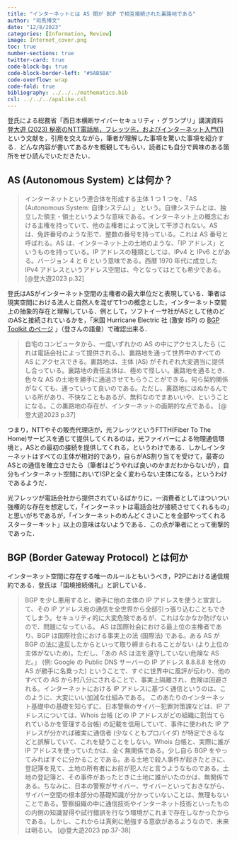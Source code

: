 ```yaml
---
title: "インターネットとは AS 間が BGP で相互接続された裏路地である"
author: "司馬博文"
date: "12/8/2023"
categories: [Information, Review]
image: Internet_cover.png
toc: true
number-sections: true
twitter-card: true
code-block-bg: true
code-block-border-left: "#5AB5BA"
code-overflow: wrap
code-fold: true
bibliography: ../../../mathematics.bib
csl: ../../../apalike.csl
---
```


登氏による総務省「西日本横断サイバーセキュリティ・グランプリ」講演資料 [登大遊 (2023) 秘密のNTT電話局，フレッツ光，およびインターネット入門(1)](https://dnobori.cyber.ipa.go.jp/ppt/download/20230610_soumu/230610%20講演%20第1部%20(登)%20-%20配布資料その1%20-%20秘密の%20NTT%20電話局、フレッツ光、インターネット入門.pdf) という文献を，引用を交えながら，筆者が理解した事項を驚いた事項を紹介する．どんな内容が書いてあるかを概観してもらい，読者にも自分で興味のある箇所をぜひ読んでいただきたい．

## AS (Autonomous System) とは何か？

> インターネットという連合体を形成する主体 1 つ 1 つを、「AS (Autonomous System: 自律システム) 」 という。自律システムとは、独立した領主・領土というような意味である。インターネット上の概念における主権を持っていて、他の主権者によって決して干渉されない。AS は、免許番号のような形で、整数の番号を持っている。これは AS 番号と呼ばれる。AS は、インターネット上の土地のような、「IP アドレス」というものを持っている。IP アドレスの種類としては、IPv4 と IPv6 とがある。バージョン 4 と 6 という意味である。西暦 1970 年代に成立した IPv4 アドレスというアドレス空間は、今となってはとても希少である。 [@登大遊2023 p.32]

登氏はASがインターネット空間の主権者の最大単位だと表現している．筆者は現実空間における法人と自然人を混ぜて1つの概念とした，インターネット空間上の抽象的存在と理解している．例として，ソフトイーサ社がASとして他のどのASと接続されているかを，「米国 Hurricane Electric 社 (激安 ISP) の [BGP Toolkit のページ](https://bgp.he.net/AS59103#_graph4) 」（登さんの語彙）で確認出来る．

> 自宅のコンピュータから、一度いずれかの AS の中にアクセスしたら (これは電話会社によって提供される。)、裏路地を通って世界中のすべての AS にアクセスできる。裏路地は、主体 (AS) がそれぞれ大変適当に提供し合っている。裏路地の責任主体は、極めて怪しい。裏路地を通るとき、色々な AS の土地を勝手に通過させてもらうことができる。何ら契約関係がなくても、通っていって良いのである。ただし、裏路地にはぬかるんでいる所があり、不快なこともあるが、無料なのでまあいいや、ということになる。この裏路地の存在が、インターネットの画期的な点である。 [@登大遊2023 p.37]

つまり，NTTやその販売代理店が，光フレッツというFTTH(Fiber To The Home)サービスを通じて提供してくれるのは，光ファイバーによる物理通信環境と，ASとの最初の接続を提供してくれる，というわけである．しかしインターネットはすべての主体が相対的であり，自らがAS割り当てを受けて，最寄のASとの通信を確立させたら（筆者はどうやれば良いのかまだわからないが），自分もインターネット空間においてISPと全く変わらない主体になる，というわけであるようだ．

光フレッツが電話会社から提供されているばかりに，一消費者としてはついつい強権的な存在を想定して，「インターネットは電話会社が接続させてくれるもの」と思いがちであるが，「インターネットのめんどくさいことを全部やってくれるスターターキット」以上の意味はないようである．この点が筆者にとって衝撃的であった．

## BGP (Border Gateway Protocol) とは何か

インターネット空間に存在する唯一のルールともいうべき，P2Pにおける通信規約である．登氏は「国境接続儀礼」と訳している．

> BGP を少し悪用すると、勝手に他の主体の IP アドレスを使うと宣言して、その IP アドレス宛の通信を全世界から全部引っ張り込むこともできてしまう。セキュリティ的に大変危険であるが、これはなかなか防げないので、問題になっている。 AS は国際社会における最上位の主権者であり、BGP は国際社会における事実上の法 (国際法) である。ある AS が BGP の法に違反したからといって取り締まられることがない (より上位の主体がないため)。ただし、「あの AS は法を遵守していない危険な AS だ。」 (例: Google の Public DNS サーバーの IP アドレス 8.8.8.8 を他の AS が勝手に名乗った) ということで、すぐに世界中に風評が伝わり、他のすべての AS から村八分にされることで、事実上隔離され、危険は回避される。インターネットにおける IP アドレスに基づく通信というのは、このように、大変にいい加減な仕組みである。
> このあたりのインターネット基礎中の基礎を知らずに、日本警察のサイバー犯罪対策課などは、IP アドレスについては、Whois 台帳 (どの IP アドレスがどの組織に割当てられているかを管理する台帳) の記載を信用していて、事件に使われた IP アドレスが分かれば確実に通信者 (少なくともプロバイダ) が特定できるなどと誤解していて、これを疑うことをしない。Whois 台帳と、実際に誰が IP アドレスを使っていたかは、全く無関係である。少し自ら BGP をやってみればすぐに分かることである。ある土地で殺人事件が起きたときに、登記簿を見て、土地の所有者にお前が犯人だと言うようなものである。土地の登記簿と、その事件があったときに土地に誰がいたのかは、無関係である。ちなみに、日本の警察がサイバー、サイバーといっておきながら、サイバー空間の根本部分の基礎知識が分かっていないことは、無理もないことである。警察組織の中に通信技術やインターネット技術といったものの内側の知識習得や試行錯誤を行なう環境がこれまで存在しなかったからである。しかし、これからは真剣に勉強する意欲があるようなので、未来は明るい。 [@登大遊2023 pp.37-38]


